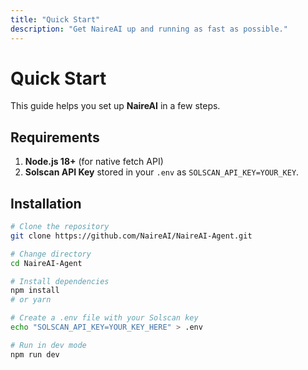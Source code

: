 ```yaml
---
title: "Quick Start"
description: "Get NaireAI up and running as fast as possible."
---
```


# Quick Start

This guide helps you set up **NaireAI** in a few steps.

## Requirements

1. **Node.js 18+** (for native fetch API)  
2. **Solscan API Key** stored in your `.env` as `SOLSCAN_API_KEY=YOUR_KEY`.

## Installation

```bash
# Clone the repository
git clone https://github.com/NaireAI/NaireAI-Agent.git

# Change directory
cd NaireAI-Agent

# Install dependencies
npm install
# or yarn

# Create a .env file with your Solscan key
echo "SOLSCAN_API_KEY=YOUR_KEY_HERE" > .env

# Run in dev mode
npm run dev
